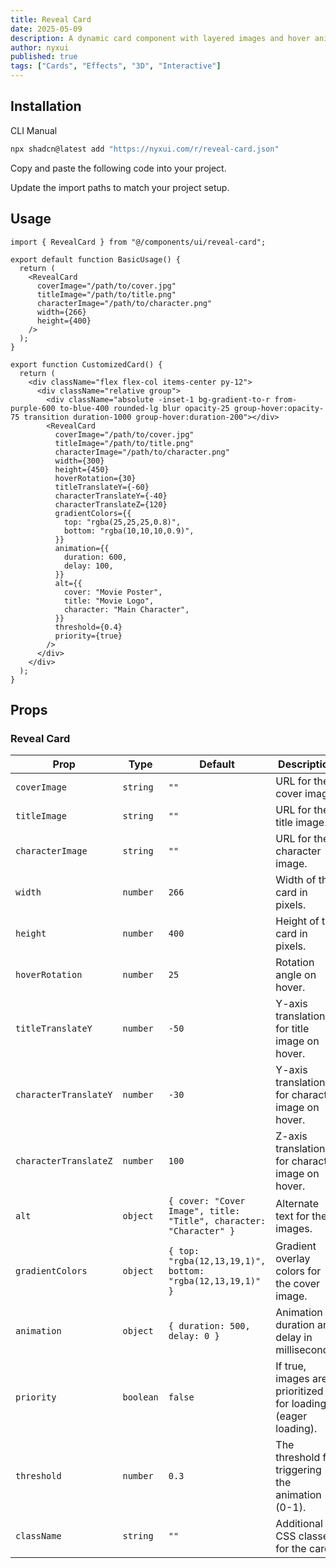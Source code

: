 ```yaml
---
title: Reveal Card
date: 2025-05-09
description: A dynamic card component with layered images and hover animations.
author: nyxui
published: true
tags: ["Cards", "Effects", "3D", "Interactive"]
---
```


<ComponentPreview name="reveal-card-demo" />

## Installation

<Tabs defaultValue="cli">

<TabsList>
  <TabsTrigger value="cli">CLI</TabsTrigger>
  <TabsTrigger value="manual">Manual</TabsTrigger>
</TabsList>
<TabsContent value="cli">

```bash
npx shadcn@latest add "https://nyxui.com/r/reveal-card.json"
```

</TabsContent>

<TabsContent value="manual">

<Steps>

<Step>Copy and paste the following code into your project.</Step>

<ComponentSource name="reveal-card" />

<Step>Update the import paths to match your project setup.</Step>

</Steps>

</TabsContent>

</Tabs>

## Usage

```tsx
import { RevealCard } from "@/components/ui/reveal-card";
```

```tsx
export default function BasicUsage() {
  return (
    <RevealCard
      coverImage="/path/to/cover.jpg"
      titleImage="/path/to/title.png"
      characterImage="/path/to/character.png"
      width={266}
      height={400}
    />
  );
}
```

```tsx
export function CustomizedCard() {
  return (
    <div className="flex flex-col items-center py-12">
      <div className="relative group">
        <div className="absolute -inset-1 bg-gradient-to-r from-purple-600 to-blue-400 rounded-lg blur opacity-25 group-hover:opacity-75 transition duration-1000 group-hover:duration-200"></div>
        <RevealCard
          coverImage="/path/to/cover.jpg"
          titleImage="/path/to/title.png"
          characterImage="/path/to/character.png"
          width={300}
          height={450}
          hoverRotation={30}
          titleTranslateY={-60}
          characterTranslateY={-40}
          characterTranslateZ={120}
          gradientColors={{
            top: "rgba(25,25,25,0.8)",
            bottom: "rgba(10,10,10,0.9)",
          }}
          animation={{
            duration: 600,
            delay: 100,
          }}
          alt={{
            cover: "Movie Poster",
            title: "Movie Logo",
            character: "Main Character",
          }}
          threshold={0.4}
          priority={true}
        />
      </div>
    </div>
  );
}
```

## Props

### Reveal Card

| Prop                  | Type      | Default                                                            | Description                                                  |
| --------------------- | --------- | ------------------------------------------------------------------ | ------------------------------------------------------------ |
| `coverImage`          | `string`  | `""`                                                               | URL for the cover image.                                     |
| `titleImage`          | `string`  | `""`                                                               | URL for the title image.                                     |
| `characterImage`      | `string`  | `""`                                                               | URL for the character image.                                 |
| `width`               | `number`  | `266`                                                              | Width of the card in pixels.                                 |
| `height`              | `number`  | `400`                                                              | Height of the card in pixels.                                |
| `hoverRotation`       | `number`  | `25`                                                               | Rotation angle on hover.                                     |
| `titleTranslateY`     | `number`  | `-50`                                                              | Y-axis translation for title image on hover.                 |
| `characterTranslateY` | `number`  | `-30`                                                              | Y-axis translation for character image on hover.             |
| `characterTranslateZ` | `number`  | `100`                                                              | Z-axis translation for character image on hover.             |
| `alt`                 | `object`  | `{ cover: "Cover Image", title: "Title", character: "Character" }` | Alternate text for the images.                               |
| `gradientColors`      | `object`  | `{ top: "rgba(12,13,19,1)", bottom: "rgba(12,13,19,1)" }`          | Gradient overlay colors for the cover image.                 |
| `animation`           | `object`  | `{ duration: 500, delay: 0 }`                                      | Animation duration and delay in milliseconds.                |
| `priority`            | `boolean` | `false`                                                            | If true, images are prioritized for loading (eager loading). |
| `threshold`           | `number`  | `0.3`                                                              | The threshold for triggering the animation (0-1).            |
| `className`           | `string`  | `""`                                                               | Additional CSS classes for the card.                         |
